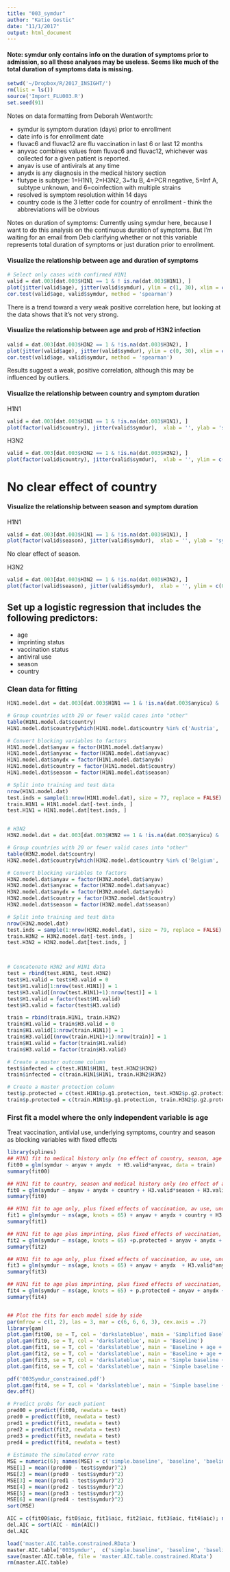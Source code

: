 ```yaml
---
title: "003_symdur"
author: "Katie Gostic"
date: "11/1/2017"
output: html_document
---
```


#### Note: symdur only contains info on the duration of symptoms prior to admission, so all these analyses may be useless. Seems like much of the total duration of symptoms data is missing.

```r
setwd('~/Dropbox/R/2017_INSIGHT/')
rm(list = ls())
source('Import_FLU003.R')
set.seed(91)
```
Notes on data formatting from Deborah Wentworth:

* symdur is symptom duration (days) prior to enrollment
* date info is for enrollment date
* fluvac6 and fluvac12 are flu vaccination in last 6 or last 12 months
* anyvac combines values from fluvac6 and fluvac12, whichever was collected for a given patient is reported.
* anyav is use of antivirals at any time
* anydx is any diagnosis in the medical history section
* flutype is subtype: 1=H1N1, 2=H3N2, 3=flu B, 4=PCR negative, 5=Inf A, subtype unknown, and 6=coinfection with multiple strains
* resolved is symptom resolution within 14 days
* country code is the 3 letter code for country of enrollment - think the abbreviations will be obvious


Notes on duration of symptoms:
Currently using symdur here, because I want to do this analysis on the continuous duration of symptoms.
But I'm waiting for an email from Deb clarifying whether or not this variable represents total duration of symptoms or just duration prior to enrollment.



#### Visualize the relationship between age and duration of symptoms
```r
# Select only cases with confirmed H1N1
valid = dat.003[dat.003$H1N1 == 1 & ! is.na(dat.003$H1N1), ]
plot(jitter(valid$age), jitter(valid$symdur), ylim = c(1, 30), xlim = c(10, 100), xlab = 'age', ylab = 'symdur', col = 'darkslateblue', main = 'H1N1: Duration of symptoms by age', cex = .7)
cor.test(valid$age, valid$symdur, method = 'spearman')
```

There is a trend toward a very weak positive correlation here, but looking at the data shows that it's not very strong.


#### Visualize the relationship between age and prob of H3N2 infection
```r
valid = dat.003[dat.003$H3N2 == 1 & !is.na(dat.003$H3N2), ]
plot(jitter(valid$age), jitter(valid$symdur), ylim = c(0, 30), xlim = c(10, 100), xlab = 'age', ylab = 'symdur', col = 'firebrick1', main = 'H3N2: Duration of symptoms by age', cex = .7)
cor.test(valid$age, valid$symdur, method = 'spearman')
```

Results suggest a weak, positive correlation, although this may be influenced by outliers.

#### Visualize the relationship between country and symptom duration
H1N1

```r
valid = dat.003[dat.003$H1N1 == 1 & !is.na(dat.003$H1N1), ]
plot(factor(valid$country), jitter(valid$symdur),  xlab = '', ylab = 'symdur', col = 'lightblue', main = 'H1N1: Duration of symptoms by country', cex = .7, las = 3)
```

H3N2

```r
valid = dat.003[dat.003$H3N2 == 1 & !is.na(dat.003$H3N2), ]
plot(factor(valid$country), jitter(valid$symdur),  xlab = '', ylim = c(0, 60), ylab = 'symdur', col = 'pink3', main = 'H3N2: Symptom duration by country', cex = .7, las = 3)
```

# No clear effect of country

#### Visualize the relationship between season and symptom duration

H1N1

```r
valid = dat.003[dat.003$H1N1 == 1 & !is.na(dat.003$H1N1), ]
plot(factor(valid$season), jitter(valid$symdur),  xlab = '', ylab = 'symdur', col = 'lightblue', main = 'H1N1: Symptom duration by season', cex = .7, las = 3)
```

No clear effect of season.



H3N2

```r
valid = dat.003[dat.003$H3N2 == 1 & !is.na(dat.003$H3N2), ]
plot(factor(valid$season), jitter(valid$symdur),  xlab = '', ylim = c(0, 60), ylab = 'symdur', col = 'pink3', main = 'H3N2: Symptom duraiton by season', cex = .7, las = 3)
```



## Set up a logistic regression that includes the following predictors:
* age
* imprinting status
* vaccination status
* antiviral use
* season
* country





### Clean data for fitting
```r
H1N1.model.dat = dat.003[dat.003$H1N1 == 1 & !is.na(dat.003$anyicu) & !is.na(dat.003$H1N1), ]

# Group countries with 20 or fewer valid cases into "other"
table(H1N1.model.dat$country)
H1N1.model.dat$country[which(H1N1.model.dat$country %in% c('Austria', 'Chile', 'China', 'Norway', 'Peru', 'Poland', 'Singapore'))] = 'Other'

# Convert blocking variables to factors
H1N1.model.dat$anyav = factor(H1N1.model.dat$anyav)
H1N1.model.dat$anyvac = factor(H1N1.model.dat$anyvac)
H1N1.model.dat$anydx = factor(H1N1.model.dat$anydx)
H1N1.model.dat$country = factor(H1N1.model.dat$country)
H1N1.model.dat$season = factor(H1N1.model.dat$season)

# Split into training and test data
nrow(H1N1.model.dat)
test.inds = sample(1:nrow(H1N1.model.dat), size = 77, replace = FALSE)
train.H1N1 = H1N1.model.dat[-test.inds, ]
test.H1N1 = H1N1.model.dat[test.inds, ]


# H3N2
H3N2.model.dat = dat.003[dat.003$H3N2 == 1 & !is.na(dat.003$anyicu) & !is.na(dat.003$H3N2), ]

# Group countries with 20 or fewer valid cases into "other"
table(H3N2.model.dat$country)
H3N2.model.dat$country[which(H3N2.model.dat$country %in% c('Belgium', 'China', 'Peru'))] = 'Other'

# Convert blocking variables to factors
H3N2.model.dat$anyav = factor(H3N2.model.dat$anyav)
H3N2.model.dat$anyvac = factor(H3N2.model.dat$anyvac)
H3N2.model.dat$anydx = factor(H3N2.model.dat$anydx)
H3N2.model.dat$country = factor(H3N2.model.dat$country)
H3N2.model.dat$season = factor(H3N2.model.dat$season)

# Split into training and test data
nrow(H3N2.model.dat)
test.inds = sample(1:nrow(H3N2.model.dat), size = 79, replace = FALSE)
train.H3N2 = H3N2.model.dat[-test.inds, ]
test.H3N2 = H3N2.model.dat[test.inds, ]



# Concatenate H3N2 and H1N1 data
test = rbind(test.H1N1, test.H3N2)
test$H1.valid = test$H3.valid = 0
test$H1.valid[1:nrow(test.H1N1)] = 1
test$H3.valid[(nrow(test.H1N1)+1):nrow(test)] = 1
test$H1.valid = factor(test$H1.valid)
test$H3.valid = factor(test$H3.valid)

train = rbind(train.H1N1, train.H3N2)
train$H1.valid = train$H3.valid = 0
train$H1.valid[1:nrow(train.H1N1)] = 1
train$H3.valid[(nrow(train.H1N1)+1):nrow(train)] = 1
train$H1.valid = factor(train$H1.valid)
train$H3.valid = factor(train$H3.valid)

# Create a master outcome column
test$infected = c(test.H1N1$H1N1, test.H3N2$H3N2)
train$infected = c(train.H1N1$H1N1, train.H3N2$H3N2)

# Create a master protection column
test$p.protected = c(test.H1N1$p.g1.protection, test.H3N2$p.g2.protection)
train$p.protected = c(train.H1N1$p.g1.protection, train.H3N2$p.g2.protection)

```


### First fit a model where the only independent variable is age
Treat vaccination, antivial use, underlying symptoms, country and season as blocking variables with fixed effects
```r
library(splines)
## H1N1 fit to medical history only (no effect of country, season, age or imprinting)
fit00 = glm(symdur ~ anyav + anydx  + H3.valid*anyvac, data = train)
summary(fit00)

## H1N1 fit to country, season and medical history only (no effect of age or imprinting)  
fit0 = glm(symdur ~ anyav + anydx + country + H3.valid*season + H3.valid*anyvac, data = train)
summary(fit0)

## H1N1 fit to age only, plus fixed effects of vaccination, av use, underlying conditions, country and season
fit1 = glm(symdur ~ ns(age, knots = 65) + anyav + anydx + country + H3.valid*season + H3.valid*anyvac, data = train)
summary(fit1)

## H1N1 fit to age plus imprinting, plus fixed effects of vaccination, av use, underlying conditions, country and season
fit2 = glm(symdur ~ ns(age, knots = 65) +p.protected + anyav + anydx + country + H3.valid*season + H3.valid*anyvac, data = train)
summary(fit2)

## H1N1 fit to age only, plus fixed effects of vaccination, av use, underlying conditions NO COUNTRY AND SEASON
fit3 = glm(symdur ~ ns(age, knots = 65) + anyav + anydx  + H3.valid*anyvac, data = train)
summary(fit3)

## H1N1 fit to age plus imprinting, plus fixed effects of vaccination, av use, underlying conditions, NO COUNTRY AND SEASON
fit4 = glm(symdur ~ ns(age, knots = 65) + p.protected + anyav + anydx + H3.valid*anyvac, data = train)
summary(fit4)


## Plot the fits for each model side by side
par(mfrow = c(1, 2), las = 3, mar = c(6, 6, 6, 3), cex.axis = .7)
library(gam)
plot.gam(fit00, se = T, col = 'darkslateblue', main = 'Simplified Baseline')
plot.gam(fit0, se = T, col = 'darkslateblue', main = 'Baseline')
plot.gam(fit1, se = T, col = 'darkslateblue', main = 'Baseline + age + imp')
plot.gam(fit2, se = T, col = 'darkslateblue', main = 'Baseline + age + imp')
plot.gam(fit3, se = T, col = 'darkslateblue', main = 'Simple baseline + age + imp')
plot.gam(fit4, se = T, col = 'darkslateblue', main = 'Simple baseline + age + imp')

pdf('003Symdur_constrained.pdf')
plot.gam(fit4, se = T, col = 'darkslateblue', main = 'Simple baseline + age + imp')
dev.off()

# Predict probs for each patient
pred00 = predict(fit00, newdata = test)
pred0 = predict(fit0, newdata = test)
pred1 = predict(fit1, newdata = test)
pred2 = predict(fit2, newdata = test)
pred3 = predict(fit3, newdata = test)
pred4 = predict(fit4, newdata = test)
  
# Estimate the simulated error rate
MSE = numeric(6); names(MSE) = c('simple.baseline', 'baseline', 'baeline+age', 'baseline+age+imp', 'simple.baseline+age', 'simple.baseline+age+imp')
MSE[1] = mean((pred00 - test$symdur)^2)
MSE[2] = mean((pred0 - test$symdur)^2)
MSE[3] = mean((pred1 - test$symdur)^2)
MSE[4] = mean((pred2 - test$symdur)^2)
MSE[5] = mean((pred3 - test$symdur)^2)
MSE[6] = mean((pred4 - test$symdur)^2)
sort(MSE)

AIC = c(fit00$aic, fit0$aic, fit1$aic, fit2$aic, fit3$aic, fit4$aic); names(AIC) =  c('simple.baseline', 'baseline', 'baeline+age', 'baseline+age+imp', 'simple.baseline+age', 'simple.baseline+age+imp')
del.AIC = sort(AIC - min(AIC))
del.AIC

load('master.AIC.table.constrained.RData')
master.AIC.table['003Symdur',  c('simple.baseline', 'baseline', 'baseline+age', 'baseline+age+imp', 'simple.baseline+age', 'simple.baseline+age+imp')] = AIC - min(AIC)
save(master.AIC.table, file = 'master.AIC.table.constrained.RData')
rm(master.AIC.table)
```




